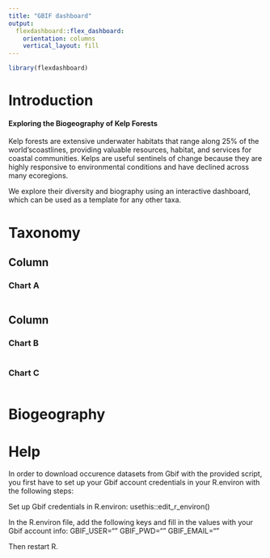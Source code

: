```yaml
---
title: "GBIF dashboard"
output: 
  flexdashboard::flex_dashboard:
    orientation: columns
    vertical_layout: fill
---
```


```r
library(flexdashboard)
```

Introduction
===================================== 

#### Exploring the Biogeography of Kelp Forests 

Kelp forests are extensive underwater habitats that range along 25% of the world’scoastlines, providing valuable resources, habitat, and services for coastal communities.
Kelps are useful sentinels of change because they are highly responsive to environmental conditions and have declined across many ecoregions. 

We explore their diversity and biography using an interactive dashboard, which can be used as a template for any other taxa. 

Taxonomy
===================================== 

Column {data-width=650}
-----------------------------------------------------------------------

### Chart A

```r

```

Column {data-width=350}
-----------------------------------------------------------------------

### Chart B

```r

```

### Chart C

```r

```

Biogeography
=====================================

Help
=====================================
In order to download occurence datasets from Gbif with the provided script, you first have to set up your Gbif account credentials in your R.environ with the following steps:

Set up Gbif credentials in R.environ:
usethis::edit_r_environ()

In the R.environ file, add the following keys and fill in the values with your Gbif account info:
GBIF_USER=""
GBIF_PWD=""
GBIF_EMAIL=""

Then restart R.